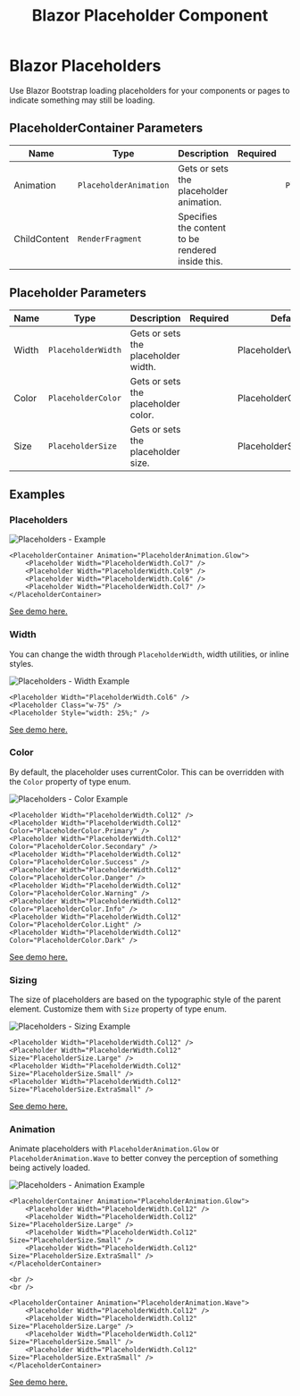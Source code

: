 ﻿---
title: Blazor Placeholder Component
description: Use Blazor Bootstrap loading placeholders for your components or pages to indicate something may still be loading. 
image: https://i.imgur.com/Mw13qfX.png

sidebar_label: Placeholders
sidebar_position: 17
---


# Blazor Placeholders

Use Blazor Bootstrap loading placeholders for your components or pages to indicate something may still be loading.

<CarbonAd />

## PlaceholderContainer Parameters

| Name | Type | Description | Required | Default |
|--|--|--|--|--|
| Animation | `PlaceholderAnimation` |  Gets or sets the placeholder animation. | | `PlaceholderAnimation.Glow` |
| ChildContent | `RenderFragment` | Specifies the content to be rendered inside this. | | |

## Placeholder Parameters

| Name | Type | Description | Required | Default |
|--|--|--|--|--|
| Width | `PlaceholderWidth` | Gets or sets the placeholder width. | | PlaceholderWidth.Col1 |
| Color | `PlaceholderColor` | Gets or sets the placeholder color. | | PlaceholderColor.None |
| Size | `PlaceholderSize` | Gets or sets the placeholder size. | | PlaceholderSize.None |

## Examples

### Placeholders

<img src="https://i.imgur.com/Mw13qfX.png" alt="Placeholders - Example" />

```cshtml showLineNumbers
<PlaceholderContainer Animation="PlaceholderAnimation.Glow">
    <Placeholder Width="PlaceholderWidth.Col7" />
    <Placeholder Width="PlaceholderWidth.Col9" />
    <Placeholder Width="PlaceholderWidth.Col6" />
    <Placeholder Width="PlaceholderWidth.Col7" />
</PlaceholderContainer>
```

[See demo here.](https://demos.blazorbootstrap.com/placeholders#examples)

### Width

You can change the width through `PlaceholderWidth`, width utilities, or inline styles.

<img src="https://i.imgur.com/JcLisSd.png" alt="Placeholders - Width Example" />

```cshtml showLineNumbers
<Placeholder Width="PlaceholderWidth.Col6" />
<Placeholder Class="w-75" />
<Placeholder Style="width: 25%;" />
```

[See demo here.](https://demos.blazorbootstrap.com/placeholders#width)

### Color

By default, the placeholder uses currentColor. This can be overridden with the `Color` property of type enum.

<img src="https://i.imgur.com/g8m05MQ.png" alt="Placeholders - Color Example" />

```cshtml showLineNumbers
<Placeholder Width="PlaceholderWidth.Col12" />
<Placeholder Width="PlaceholderWidth.Col12" Color="PlaceholderColor.Primary" />
<Placeholder Width="PlaceholderWidth.Col12" Color="PlaceholderColor.Secondary" />
<Placeholder Width="PlaceholderWidth.Col12" Color="PlaceholderColor.Success" />
<Placeholder Width="PlaceholderWidth.Col12" Color="PlaceholderColor.Danger" />
<Placeholder Width="PlaceholderWidth.Col12" Color="PlaceholderColor.Warning" />
<Placeholder Width="PlaceholderWidth.Col12" Color="PlaceholderColor.Info" />
<Placeholder Width="PlaceholderWidth.Col12" Color="PlaceholderColor.Light" />
<Placeholder Width="PlaceholderWidth.Col12" Color="PlaceholderColor.Dark" />
```

[See demo here.](https://demos.blazorbootstrap.com/placeholders#color)

### Sizing

The size of placeholders are based on the typographic style of the parent element. Customize them with `Size` property of type enum.

<img src="https://i.imgur.com/udkkloE.png" alt="Placeholders - Sizing Example" />

```cshtml showLineNumbers
<Placeholder Width="PlaceholderWidth.Col12" />
<Placeholder Width="PlaceholderWidth.Col12" Size="PlaceholderSize.Large" />
<Placeholder Width="PlaceholderWidth.Col12" Size="PlaceholderSize.Small" />
<Placeholder Width="PlaceholderWidth.Col12" Size="PlaceholderSize.ExtraSmall" />
```

[See demo here.](https://demos.blazorbootstrap.com/placeholders#sizing)

### Animation

Animate placeholders with `PlaceholderAnimation.Glow` or `PlaceholderAnimation.Wave` to better convey the perception of something being actively loaded.

<img src="https://i.imgur.com/loMuJzD.png" alt="Placeholders - Animation Example" />

```cshtml showLineNumbers
<PlaceholderContainer Animation="PlaceholderAnimation.Glow">
    <Placeholder Width="PlaceholderWidth.Col12" />
    <Placeholder Width="PlaceholderWidth.Col12" Size="PlaceholderSize.Large" />
    <Placeholder Width="PlaceholderWidth.Col12" Size="PlaceholderSize.Small" />
    <Placeholder Width="PlaceholderWidth.Col12" Size="PlaceholderSize.ExtraSmall" />
</PlaceholderContainer>

<br />
<br />

<PlaceholderContainer Animation="PlaceholderAnimation.Wave">
    <Placeholder Width="PlaceholderWidth.Col12" />
    <Placeholder Width="PlaceholderWidth.Col12" Size="PlaceholderSize.Large" />
    <Placeholder Width="PlaceholderWidth.Col12" Size="PlaceholderSize.Small" />
    <Placeholder Width="PlaceholderWidth.Col12" Size="PlaceholderSize.ExtraSmall" />
</PlaceholderContainer>
```

[See demo here.](https://demos.blazorbootstrap.com/placeholders#animation)